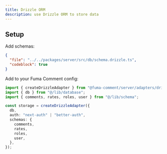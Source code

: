 ```yaml
---
title: Drizzle ORM
description: use Drizzle ORM to store data
---
```


## Setup

Add schemas:

```json doc-gen:file
{
  "file": "../../packages/server/src/db/schema.drizzle.ts",
  "codeblock": true
}
```

Add to your Fuma Comment config:

```ts
import { createDrizzleAdapter } from "@fuma-comment/server/adapters/drizzle";
import { db } from "@/lib/database";
import { comments, rates, roles, user } from "@/lib/schema";

const storage = createDrizzleAdapter({
  db,
  auth: "next-auth" | "better-auth",
  schemas: {
    comments,
    rates,
    roles,
    user,
  },
});
```
